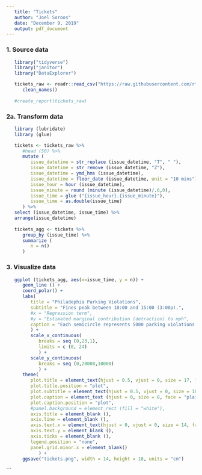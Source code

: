 ```yaml
---
   title: "Tickets"
   author: "Joel Soroos"
   date: "December 9, 2019"
   output: pdf_document
---
```



### 1. Source data
```r


   library("tidyverse")
   library("janitor")
   library("DataExplorer")

   tickets_raw <- readr::read_csv("https://raw.githubusercontent.com/rfordatascience/tidytuesday/master/data/2019/2019-12-03/tickets.csv") %>%
      clean_names()
   
   #create_report(tickets_raw)

```


### 2a.  Transform data
```r

   library (lubridate)
   library (glue)

   tickets <- tickets_raw %>%
      #head (50) %>%
      mutate (
         issue_datetime = str_replace (issue_datetime, "T", " "),
         issue_datetime = str_remove (issue_datetime, "Z"),
         issue_datetime = ymd_hms (issue_datetime),
         issue_datetime = floor_date (issue_datetime, unit = "10 mins"),
         issue_hour = hour (issue_datetime),
         issue_minute = round (minute (issue_datetime)/.6,0),
         issue_time = glue ("{issue_hour}.{issue_minute}"),
         issue_time = as.double(issue_time)
      ) %>%
   select (issue_datetime, issue_time) %>%
   arrange(issue_datetime)
   
   tickets_agg <- tickets %>%
      group_by (issue_time) %>%
      summarize (
         n = n()
      )
```



### 3. Visualize data
```r

   ggplot (tickets_agg, aes(x=issue_time, y = n)) +
      geom_line () +
      coord_polar() +
      labs(
         title = "Philadephia Parking Violations",
         subtitle = "Fines peak between 10:00 and 15:00 (3:00p).",
         #x = "Regression term",
         #y = "Estimated marginal contribution (detraction) to mph",
         caption = "Each semicircle represents 5000 parking violations .\nVisualization: Joel Soroos @soroosj  |  Data: Open Data Philly via R4DS Tidy Tuesday"
         ) +
         scale_x_continuous(
            breaks = seq (0,23,1),
            limits = c (0, 24)
            ) +
         scale_y_continuous(
            breaks = seq (0,20000,10000)
            ) +
      theme(
         plot.title = element_text(hjust = 0.5, vjust = 0, size = 17, face = "bold", margin = margin (0,0,3,0)),
         plot.title.position = "plot",
         plot.subtitle = element_text(hjust = 0.5, vjust = 0, size = 10, face = "bold", margin = margin (0,0,25,0)),
         plot.caption = element_text (hjust = 0, size = 8, face = "plain", margin = margin (20,0,0,0)),
         plot.caption.position = "plot",
         #panel.background = element_rect (fill = "white"),
         axis.title = element_blank (),
         axis.line = element_blank (),
         axis.text.x = element_text(hjust = 0, vjust = 0, size = 14, face = "bold", margin = margin (0,0,25,0)),
         axis.text.y = element_blank (),
         axis.ticks = element_blank (),
         legend.position = "none",
         panel.grid.minor.x = element_blank()
            ) +
      ggsave("tickets.png", width = 14, height = 18, units = "cm")
```

```